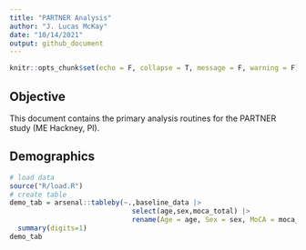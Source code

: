 ```yaml
---
title: "PARTNER Analysis"
author: "J. Lucas McKay"
date: "10/14/2021"
output: github_document
---
```


```r
knitr::opts_chunk$set(echo = F, collapse = T, message = F, warning = F)
```

## Objective

This document contains the primary analysis routines for the PARTNER study (ME Hackney, PI).

## Demographics

```r
# load data
source("R/load.R")
# create table
demo_tab = arsenal::tableby(~.,baseline_data |>
                              select(age,sex,moca_total) |> 
                              rename(Age = age, Sex = sex, MoCA = moca_total)) |>
  summary(digits=1)
demo_tab
```

